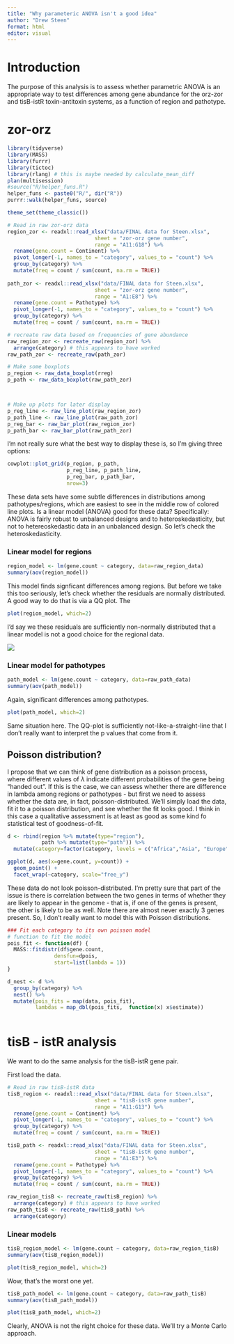 ```yaml
---
title: "Why parameteric ANOVA isn't a good idea"
author: "Drew Steen"
format: html
editor: visual
---
```


# Introduction

The purpose of this analysis is to assess whether parametric ANOVA is an appropriate way to test differences among gene abundance for the orz-zor and tisB-istR toxin-antitoxin systems, as a function of region and pathotype.

# zor-orz

```r
library(tidyverse)
library(MASS)
library(furrr)
library(tictoc)
library(rlang) # this is maybe needed by calculate_mean_diff
plan(multisession)
#source("R/helper_funs.R")
helper_funs <- paste0("R/", dir("R"))
purrr::walk(helper_funs, source)

theme_set(theme_classic()) 
```

```r

# Read in raw zor-orz data
region_zor <- readxl::read_xlsx("data/FINAL data for Steen.xlsx", 
                            sheet = "zor-orz gene number",
                            range = "A11:G18") %>%
  rename(gene.count = Continent) %>%
  pivot_longer(-1, names_to = "category", values_to = "count") %>%
  group_by(category) %>%
  mutate(freq = count / sum(count, na.rm = TRUE))
  
path_zor <- readxl::read_xlsx("data/FINAL data for Steen.xlsx", 
                            sheet = "zor-orz gene number",
                            range = "A1:E8") %>%
  rename(gene.count = Pathotype) %>%
  pivot_longer(-1, names_to = "category", values_to = "count") %>%
  group_by(category) %>%
  mutate(freq = count / sum(count, na.rm = TRUE))

# recreate raw data based on frequencies of gene abundance
raw_region_zor <- recreate_raw(region_zor) %>%
  arrange(category) # this appears to have worked
raw_path_zor <- recreate_raw(path_zor)

# Make some boxplots
p_region <- raw_data_boxplot(rreg)
p_path <- raw_data_boxplot(raw_path_zor)



# Make up plots for later display
p_reg_line <- raw_line_plot(raw_region_zor)
p_path_line <- raw_line_plot(raw_path_zor)
p_reg_bar <- raw_bar_plot(raw_region_zor)
p_path_bar <- raw_bar_plot(raw_path_zor)
```

I'm not really sure what the best way to display these is, so I'm giving three options:

```r
cowplot::plot_grid(p_region, p_path,
                   p_reg_line, p_path_line,
                   p_reg_bar, p_path_bar,
                   nrow=3)
```

These data sets have some subtle differences in distributions among pathotypes/regions, which are easiest to see in the middle row of colored line plots. Is a linear model (ANOVA) good for these data? Specifically: ANOVA is fairly robust to unbalanced designs and to heteroskedasticity, but not to hetereoskedastic data in an unbalanced design. So let's check the heteroskedasticity.

### Linear model for regions

```r
region_model <- lm(gene.count ~ category, data=raw_region_data)
summary(aov(region_model))
```

This model finds signficant differences among regions. But before we take this too seriously, let's check whether the residuals are normally distributed. A good way to do that is via a QQ plot. The

```r
plot(region_model, which=2) 
```

I'd say we these residuals are sufficiently non-normally distributed that a linear model is not a good choice for the regional data.

![](https://64.media.tumblr.com/f8b7a14c2fa304a712b5f92ea14d62f9/tumblr_n41bxrhleZ1rvirvyo1_400.gif)

### Linear model for pathotypes

```r
path_model <- lm(gene.count ~ category, data=raw_path_data)
summary(aov(path_model))
```

Again, significant differences among pathotypes.

```r
plot(path_model, which=2)
```

Same situation here. The QQ-plot is sufficiently not-like-a-straight-line that I don't really want to interpret the p values that come from it.

## Poisson distribution?

I propose that we can think of gene distribution as a poisson process, where different values of $\lambda$ indicate different probabilities of the gene being "handed out". If this is the case, we can assess whether there are difference in lambda among regions or pathotypes - but first we need to assess whether the data are, in fact, poisson-distributed. We'll simply load the data, fit it to a poisson distribution, and see whether the fit looks good. I think in this case a qualitative assessment is at least as good as some kind fo statistical test of goodness-of-fit.

```r
d <- rbind(region %>% mutate(type="region"),
           path %>% mutate(type="path")) %>%
  mutate(category=factor(category, levels = c("Africa","Asia", "Europe", "North America", "Oceania", "South America", "pa", "healthy", "intestinal disease", "urinary disease"), ordere=TRUE))

ggplot(d, aes(x=gene.count, y=count)) + 
  geom_point() + 
  facet_wrap(~category, scale="free_y")
```

These data do not look poisson-distributed. I'm pretty sure that part of the issue is there is correlation between the two genes in terms of whether they are likely to appear in the genome - that is, if one of the genes is present, the other is likely to be as well. Note there are almost never exactly 3 genes present. So, I don't really want to model this with Poisson distributions.

```r
### Fit each category to its own poisson model
# function to fit the model
pois_fit <- function(df) {
  MASS::fitdistr(df$gene.count, 
               densfun=dpois, 
               start=list(lambda = 1)) 
}

d_nest <- d %>%
  group_by(category) %>%
  nest() %>%
  mutate(pois_fits = map(data, pois_fit),
         lambdas = map_dbl(pois_fits,  function(x) x$estimate))
  
```


# tisB - istR analysis

We want to do the same analysis for the tisB-istR gene pair.

First load the data.

```r
# Read in raw tisB-istR data
tisB_region <- readxl::read_xlsx("data/FINAL data for Steen.xlsx", 
                            sheet = "tisB-istR gene number",
                            range = "A11:G13") %>%
  rename(gene.count = Continent) %>%
  pivot_longer(-1, names_to = "category", values_to = "count") %>%
  group_by(category) %>%
  mutate(freq = count / sum(count, na.rm = TRUE))

tisB_path <- readxl::read_xlsx("data/FINAL data for Steen.xlsx", 
                            sheet = "tisB-istR gene number",
                            range = "A1:E3") %>%
  rename(gene.count = Pathotype) %>%
  pivot_longer(-1, names_to = "category", values_to = "count") %>%
  group_by(category) %>%
  mutate(freq = count / sum(count, na.rm = TRUE))

raw_region_tisB <- recreate_raw(tisB_region) %>%
  arrange(category) # this appears to have worked
raw_path_tisB <- recreate_raw(tisB_path) %>%
  arrange(category)
```

### Linear models
```r
tisB_region_model <- lm(gene.count ~ category, data=raw_region_tisB)
summary(aov(tisB_region_model))
```

```r
plot(tisB_region_model, which=2)
```

Wow, that's the worst one yet. 

```r
tisB_path_model <- lm(gene.count ~ category, data=raw_path_tisB)
summary(aov(tisB_path_model))
```
```r
plot(tisB_path_model, which=2)
```
Clearly, ANOVA is not the right choice for these data. We'll try a Monte Carlo approach. 
